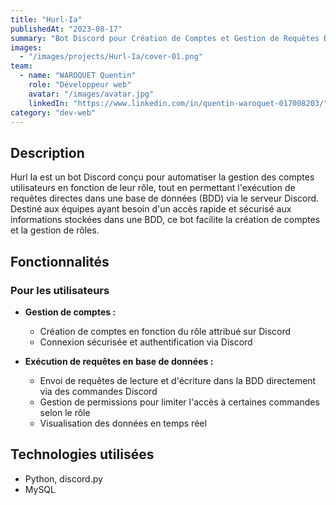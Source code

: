 ```yaml
---
title: "Hurl-Ia"
publishedAt: "2023-08-17"
summary: "Bot Discord pour Création de Comptes et Gestion de Requêtes BDD"
images:
  - "/images/projects/Hurl-Ia/cover-01.png"
team:
  - name: "WAROQUET Quentin"
    role: "Développeur web"
    avatar: "/images/avatar.jpg"
    linkedIn: "https://www.linkedin.com/in/quentin-waroquet-017008203/"
category: "dev-web"
---
```


## Description

Hurl Ia est un bot Discord conçu pour automatiser la gestion des comptes utilisateurs en fonction de leur rôle, tout en permettant l'exécution de requêtes directes dans une base de données (BDD) via le serveur Discord. Destiné aux équipes ayant besoin d'un accès rapide et sécurisé aux informations stockées dans une BDD, ce bot facilite la création de comptes et la gestion de rôles.

## Fonctionnalités

### Pour les utilisateurs

- **Gestion de comptes :**
  - Création de comptes en fonction du rôle attribué sur Discord
  - Connexion sécurisée et authentification via Discord

- **Exécution de requêtes en base de données :**
  - Envoi de requêtes de lecture et d'écriture dans la BDD directement via des commandes Discord
  - Gestion de permissions pour limiter l'accès à certaines commandes selon le rôle
  - Visualisation des données en temps réel


## Technologies utilisées

- Python, discord.py
- MySQL
